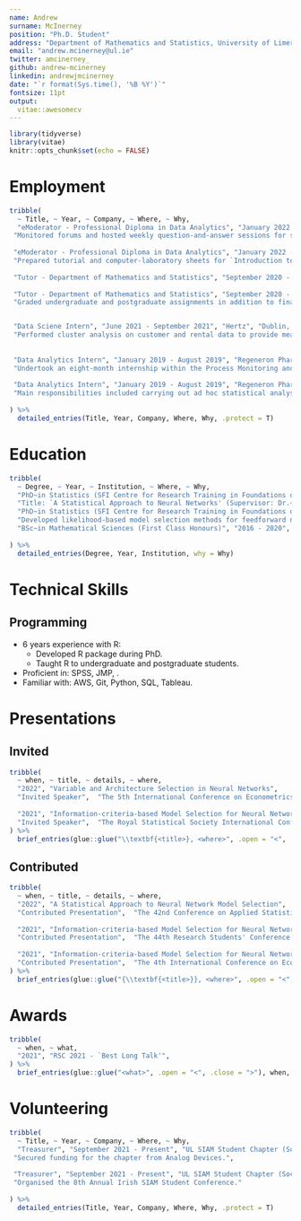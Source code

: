 ```yaml
---
name: Andrew
surname: McInerney
position: "Ph.D. Student"
address: "Department of Mathematics and Statistics, University of Limerick"
email: "andrew.mcinerney@ul.ie"
twitter: amcinerney_
github: andrew-mcinerney
linkedin: andrewjmcinerney
date: "`r format(Sys.time(), '%B %Y')`"
fontsize: 11pt
output: 
  vitae::awesomecv
---
```


```r
library(tidyverse)
library(vitae)
knitr::opts_chunk$set(echo = FALSE)
```

# Employment

```r
tribble(
  ~ Title, ~ Year, ~ Company, ~ Where, ~ Why,
  "eModerator - Professional Diploma in Data Analytics", "January 2022 - Present", "University of Limerick", "Limerick, Ireland",   
 "Monitored forums and hosted weekly question-and-answer sessions for students in online modules titled `Data Analytics with R' and `Introduction to Predictive Analytics'.",
 
 "eModerator - Professional Diploma in Data Analytics", "January 2022 - Present", "University of Limerick", "Limerick, Ireland",   
 "Prepared tutorial and computer-laboratory sheets for `Introduction to Predictive Analytics'.",
 
 "Tutor - Department of Mathematics and Statistics", "September 2020 - Present", "", "",  "Tutored undergraduate and postgraduate students in the following modules: Advanced Data Analysis, Applied Business Statistics, Applied Data Analysis, Statistics for Data Analytics, Stochastic Processes.",
 
 "Tutor - Department of Mathematics and Statistics", "September 2020 - Present", "", "",
 "Graded undergraduate and postgraduate assignments in addition to final examinations.",


 "Data Sciene Intern", "June 2021 - September 2021", "Hertz", "Dublin, Ireland", 
 "Performed cluster analysis on customer and rental data to provide meaningful customer segments for the Marketing team.",
 
 
 "Data Analytics Intern", "January 2019 - August 2019", "Regeneron Pharmaceuticals", "Limerick, Ireland",
 "Undertook an eight-month internship within the Process Monitoring and Data Analytics team.",
 
 "Data Analytics Intern", "January 2019 - August 2019", "Regeneron Pharmaceuticals", "Limerick, Ireland",
 "Main responsibilities included carrying out ad hoc statistical analyses (e.g., t-tests and ANOVA), statistical process control (SPC), and design of experiments (DOE)."
	              
) %>% 
  detailed_entries(Title, Year, Company, Where, Why, .protect = T)
```


# Education

```r
tribble(
  ~ Degree, ~ Year, ~ Institution, ~ Where, ~ Why,
  "PhD~in Statistics (SFI Centre for Research Training in Foundations of Data Science)", "2020 - Present", "University of Limerick", "Dublin, Ireland",
  "Title: `A Statistical Approach to Neural Networks' (Supervisor: Dr.~Kevin Burke).",
  "PhD~in Statistics (SFI Centre for Research Training in Foundations of Data Science)", "2020 - Present", "University of Limerick", "Dublin, Ireland",
  "Developed likelihood-based model selection methods for feedforward neural networks.",
  "BSc~in Mathematical Sciences (First Class Honours)", "2016 - 2020", "University of Limerick", "Limerick, Ireland", NA
  
) %>% 
  detailed_entries(Degree, Year, Institution, why = Why)
```


# Technical Skills

## Programming
\vspace{-0.2cm}
- 6 years experience with R:
    - Developed R package during PhD.
    - Taught R to undergraduate and postgraduate students.
- Proficient in: SPSS, JMP, \LaTeX.
- Familiar with: AWS, Git, Python, SQL, Tableau.


# Presentations

## Invited

```r
tribble(
  ~ when, ~ title, ~ details, ~ where, 
  "2022", "Variable and Architecture Selection in Neural Networks", 
  "Invited Speaker",  "The 5th International Conference on Econometrics and Statistics (EcoSta 2022)",
  
  "2021", "Information-criteria-based Model Selection for Neural Networks", 
  "Invited Speaker",  "The Royal Statistical Society International Conference 2021 (RSS)",
) %>%
  brief_entries(glue::glue("\\textbf{<title>}, <where>", .open = "<", .close = ">"), when, .protect = FALSE)
```

\newpage

## Contributed

```r
tribble(
  ~ when, ~ title, ~ details, ~ where, 
  "2022", "A Statistical Approach to Neural Network Model Selection", 
  "Contributed Presentation",  "The 42nd Conference on Applied Statistics in Ireland (CASI 2022)",
  
  "2021", "Information-criteria-based Model Selection for Neural Networks", 
  "Contributed Presentation",  "The 44th Research Students' Conference in Probability and Statistics (RSC 2021)",
  
  "2021", "Information-criteria-based Model Selection for Neural Networks", 
  "Contributed Presentation",  "The 4th International Conference on Econometrics and Statistics (EcoSta 2021)",
) %>%
  brief_entries(glue::glue("{\\textbf{<title>}}, <where>", .open = "<", .close = ">"), when, .protect = FALSE)
```


# Awards

```r
tribble(
  ~ when, ~ what,
  "2021", "RSC 2021 - `Best Long Talk'",
) %>%
  brief_entries(glue::glue("<what>", .open = "<", .close = ">"), when, .protect = FALSE)
```

# Volunteering

```r
tribble(
  ~ Title, ~ Year, ~ Company, ~ Where, ~ Why,
  "Treasurer", "September 2021 - Present", "UL SIAM Student Chapter (Society for Industrial and Applied Mathematics)", "Limerick, Ireland",   
 "Secured funding for the chapter from Analog Devices.",
 
 "Treasurer", "September 2021 - Present", "UL SIAM Student Chapter (Society for Industrial and Applied Mathematics)", "Limerick, Ireland",   
 "Organised the 8th Annual Irish SIAM Student Conference."
 
) %>% 
  detailed_entries(Title, Year, Company, Where, Why, .protect = T)
```

